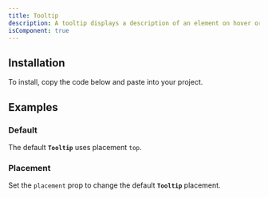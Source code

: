 ```yaml
---
title: Tooltip
description: A tooltip displays a description of an element on hover or focus.
isComponent: true
---
```


## Installation

To install, copy the code below and paste into your project.

<ComponentSource src="../../packages/ui/src/Tooltip.tsx" />

## Examples

### Default

The default **`Tooltip`** uses placement `top`.

<ComponentExample name="Tooltip" story="default" />

### Placement

Set the `placement` prop to change the default **`Tooltip`** placement.

<ComponentExample name="Tooltip" story="placement" />
